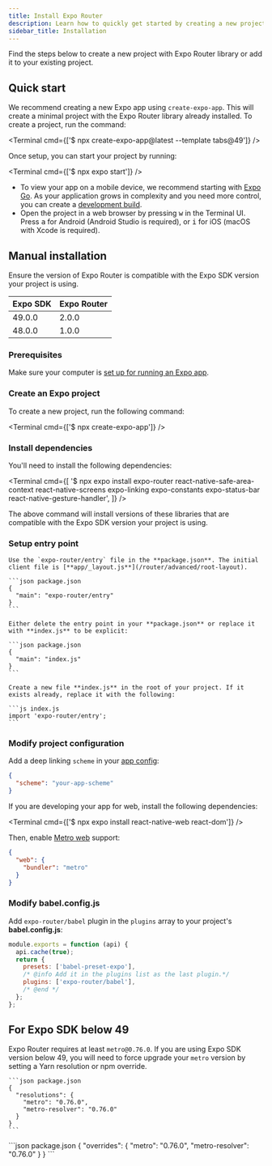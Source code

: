 ```yaml
---
title: Install Expo Router
description: Learn how to quickly get started by creating a new project with Expo Router or add the library to an existing project.
sidebar_title: Installation
---
```



Find the steps below to create a new project with Expo Router library or add it to your existing project.

## Quick start

<Step label="1">

We recommend creating a new Expo app using `create-expo-app`. This will create a minimal project with the Expo Router library already installed. To create a project, run the command:

<Terminal cmd={['$ npx create-expo-app@latest --template tabs@49']} />

</Step>

<Step label="2">

Once setup, you can start your project by running:

<Terminal cmd={['$ npx expo start']} />

- To view your app on a mobile device, we recommend starting with [Expo Go](/get-started/expo-go). As your application grows in complexity and you need more control, you can create a [development build](/develop/development-builds/introduction/).
- Open the project in a web browser by pressing <kbd>w</kbd> in the Terminal UI. Press <kbd>a</kbd> for Android (Android Studio is required), or <kbd>i</kbd> for iOS (macOS with Xcode is required).

</Step>

## Manual installation

Ensure the version of Expo Router is compatible with the Expo SDK version your project is using.

| Expo SDK | Expo Router |
| -------- | ----------- |
| 49.0.0   | 2.0.0       |
| 48.0.0   | 1.0.0       |

### Prerequisites

Make sure your computer is [set up for running an Expo app](/get-started/installation/).

<Step label="1">

### Create an Expo project

To create a new project, run the following command:

<Terminal cmd={['$ npx create-expo-app']} />

</Step>

<Step label="2">

### Install dependencies

You'll need to install the following dependencies:

<Terminal
  cmd={[
    '$ npx expo install expo-router react-native-safe-area-context react-native-screens expo-linking expo-constants expo-status-bar react-native-gesture-handler',
  ]}
/>

The above command will install versions of these libraries that are compatible with the Expo SDK version your project is using.

</Step>

<Step label="3">

### Setup entry point

<Tabs>

<Tab label="SDK 49 and above">

    Use the `expo-router/entry` file in the **package.json**. The initial client file is [**app/_layout.js**](/router/advanced/root-layout).

    ```json package.json
    {
      "main": "expo-router/entry"
    }
    ```

</Tab>

<Tab label="SDK 48">

    Either delete the entry point in your **package.json** or replace it with **index.js** to be explicit:

    ```json package.json
    {
      "main": "index.js"
    }
    ```

    Create a new file **index.js** in the root of your project. If it exists already, replace it with the following:

    ```js index.js
    import 'expo-router/entry';
    ```

</Tab>

</Tabs>

</Step>

<Step label="4">

### Modify project configuration

Add a deep linking `scheme` in your [app config](/workflow/configuration/):

```json app.json
{
  "scheme": "your-app-scheme"
}
```

If you are developing your app for web, install the following dependencies:

<Terminal cmd={['$ npx expo install react-native-web react-dom']} />

Then, enable [Metro web](/guides/customizing-metro/#adding-web-support-to-metro) support:

```json app.json
{
  "web": {
    "bundler": "metro"
  }
}
```

</Step>

<Step label="5">

### Modify babel.config.js

Add `expo-router/babel` plugin in the `plugins` array to your project's **babel.config.js**:

```js babel.config.js
module.exports = function (api) {
  api.cache(true);
  return {
    presets: ['babel-preset-expo'],
    /* @info Add it in the plugins list as the last plugin.*/
    plugins: ['expo-router/babel'],
    /* @end */
  };
};
```

</Step>

## For Expo SDK below 49

Expo Router requires at least `metro@0.76.0`. If you are using Expo SDK version below 49, you will need to force upgrade your `metro` version by setting a Yarn resolution or npm override.

<Tabs>

<Tab label="Yarn">

    ```json package.json
    {
      "resolutions": {
        "metro": "0.76.0",
        "metro-resolver": "0.76.0"
      }
    }
    ```

</Tab>

<Tab label="npm">
    ```json package.json
    {
      "overrides": {
        "metro": "0.76.0",
        "metro-resolver": "0.76.0"
      }
    }
    ```
</Tab>

</Tabs>

